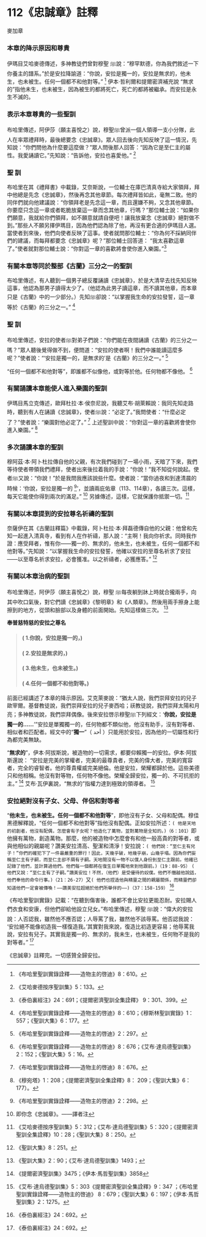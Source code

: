 # 112《忠誠章》註釋

麥加章

### 本章的降示原因和尊貴

伊瑪目艾哈麥德傳述，多神教徒們曾對穆聖 ﷺ說：“穆罕默德，你為我們敘述一下你養主的譜系。”於是安拉降諭道：“你說，安拉是獨一的，安拉是無求的，他未生，也未被生。任何一個都不和他對等。” [^1] 伊本·哲利爾和提爾密濟補充說 “無求的”指他未生，也未被生，因為被生的都將死亡，死亡的都將被繼承。而安拉是永生不滅的。

### 表示本章尊貴的一些聖訓

布哈里傳述，阿伊莎（願主喜悅之）說，穆聖ﷺ曾派一個人領導一支小分隊，此人在率眾禮拜時，最後總要念《忠誠章》。眾人回去後向先知反映了這一情況，先知說：“你們問他為什麼要這麼做？”眾人問後那人回答：“因為它是至仁主的屬性。我愛誦讀它。”先知說：“告訴他，安拉也喜愛他。” [^2]

### 聖 訓

布哈里在其《禮拜書》中載錄，艾奈斯說，一位輔士在庫巴清真寺給大家領拜，拜中他總是先念《忠誠章》，然後再念其他章節。每次禮拜皆如此，毫無二致。他的同伴們就向他建議說：“你領拜老是先念這一章，而且還嫌不夠，又念其他章節。你要麼只念這一章或者乾脆放棄這一章而念其他章，行嗎？”那位輔士說：“如果你們願意，我就給你們領拜，如不願意就請自便吧！讓我放棄念《忠誠章》絕對做不到。”那些人不願另擇伊瑪目，因為他們認為除了他，再沒有更合適的伊瑪目人選。當使者到來後，他們向使者反映了這事。使者就問那位輔士：“你為何不採納同伴們的建議，而每拜都要念《忠誠章》呢？”那位輔士回答道： “我太喜歡這章了。”使者就對那位輔士說：“你對這一章的喜歡將會使你進入樂園。”[^3]

### 有關本章等同於整部《古蘭》三分之一的聖訓

布哈里傳述，有人聽到一個男子總反覆誦讀《忠誠章》，於是大清早去找先知反映這事，他認為那男子讀得太少了。（他認為此男子讀這章，而不讀其他章，而本章只是《古蘭》中的一少部分。）先知ﷺ卻說：“以掌握我生命的安拉發誓，這一章等於《古蘭》的三分之一。” [^4]

### 聖 訓

布哈里傳述，安拉的使者ﷺ對弟子們說：“你們能在夜間誦讀《古蘭》的三分之一嗎？”眾人聽後覺得做不到，便問道：“安拉的使者啊！我們中誰能讀這麼多呢？”使者說：“‘安拉是獨一的，是無求的’是《古蘭》的三分之一。” [^5]

“任何一個都不和他對等”，即誰都不似像他，或對等於他。任何物都不像他。 [^6]

[^1]: 《布哈里聖訓實錄詮釋——造物主的啓迪》8：610。

[^2]: 《艾哈麥德按序聖訓集》5：133。

[^3]: 《泰伯裏經注》24：691；《提爾密濟聖訓全集詮釋》 9：301、399。

[^4]: 《布哈里聖訓實錄詮釋——造物主的啓迪》8：610；《穆斯林聖訓實錄》1：557；《聖訓大集》6：177。

[^5]: 《布哈里聖訓實錄詮釋——造物主的啓迪》2：297。

[^6]: 《布哈里聖訓實錄詮釋——造物主的啓迪》8：676；《艾布·達烏德聖訓集》2：152；《聖訓大集》5：16。

[^7]: 《布哈里聖訓實錄詮釋——造物主的啓迪》8：676。

### 有關誦讀本章能使人進入樂園的聖訓

伊瑪目馬立克傳述，歐拜杜拉·本·侯奈尼說，我聽艾布·胡萊賴說：我同先知走路時，聽到有人在誦讀《忠誠章》，使者ﷺ說：“必定了。”我問使者：“什麼必定了？”使者說：“樂園對他必定了。” [^7] 上述聖訓中說：“你對這一章的喜歡將會使你進入樂園。” [^8]

### 多次誦讀本章的聖訓

穆阿茲·本·阿卜杜拉傳自他的父親，有次我們碰到了一場小雨，天暗了下來，我們等待使者帶領我們禮拜，使者出來後拉着我的手說：“你說！”我不知從何說起。使者ﷺ又說：“你說！”於是我問我應該說些什麼。使者說：“當你過夜和到達清晨的時候：‘你說，安拉是獨一的 [^9]’，並讀兩庇佑章（113、114章），各讀三次。這樣，每天它能使你得到兩次的滿足。” [^10] 另據傳述，這樣，它就保護你抵禦一切。[^11]

### 有關以本章提到的安拉尊名祈禱的聖訓

奈薩伊在其《古蘭註釋篇》中載錄，阿卜杜拉·本·拜磊德傳自他的父親：他曾和先知一起進入清真寺，看到有人在作祈禱，那人說：“主啊！我向你祈求。同時我作證：應受拜者，惟有你——獨一的、無求的，他未生，也未被生，任何一個都不和他對等。”先知說：“以掌握我生命的安拉發誓，他確以安拉的至尊名祈求了安拉——以至尊名祈求安拉，必會獲准。以之祈禱者，必獲應答。” [^12]

### 有關以本章治病的聖訓

布哈里傳述，阿伊莎（願主喜悅之）說，穆聖 ﷺ每夜躺到牀上時就合攏兩手，向其中吹口氣後，對它們讀《忠誠章》《黎明章》和《人類章》。然後用兩手擦身上能擦到的地方，從頭和臉部以及身體的前面開始。先知這樣做三次。 [^13]

[^8]: 《穆宛塔》1：208；《提爾密濟聖訓全集詮釋》8： 209；《聖訓大集》6：177）。

[^9]: 《布哈里聖訓實錄詮釋——造物主的啓迪》2：298。

**奉普慈特慈的安拉之尊名**

> #### ( 1.你說，安拉是獨一的，) 
> #### ( 2.安拉是無求的，)
> #### ( 3.他未生，也未被生。)
> #### ( 4.任何一個都不和他對等。)

前面已經講述了本章的降示原因。艾克萊麥說：“猶太人說，我們崇拜安拉的兒子歐宰爾。基督教徒說，我們崇拜安拉的兒子麥西哈；祆教徒說，我們崇拜太陽和月亮；多神教徒說，我們崇拜偶像。後來安拉啓示穆聖ﷺ下列經文：‘**你說，安拉是獨一的……**’”安拉是單獨獨一的，任何物都不類似他，他沒有助手，沒有對等者、相似者和匹配者。經文中的“**獨一**”（ أحد ）只能用於安拉，因為他的一切屬性和行為都完美無缺。

“**無求的**”，伊本·阿拔斯說，被造物的一切需求，都要仰賴獨一的安拉。伊本·阿拔斯還說： “安拉是完美的掌權者，完美的最尊貴者，完美的偉大者，完美的寬容者，完全的睿智者。他的尊貴權威完美絕倫。他是安拉，榮耀都歸於他。這些美德只和他相稱。他沒有對等物，任何物不像他。榮耀全歸安拉，獨一的、不可抗拒的主。” [^14] 艾布·瓦伊裏說，“無求的”指權力達到極致的領導者。 [^15]

### 安拉絕對沒有子女、父母、伴侶和對等者

“**他未生，也未被生。任何一個都不和他對等**”，即他沒有子女、父母和配偶。穆佳黑德解釋說，“任何一個都不和他對等”指他沒有配偶。正如安拉所述：`( 他是天地的初創者，他沒有配偶，怎麼會有子女呢？他造化了萬物，並對萬物是全知的。)（6：101）`即他擁有萬物，創造萬物。那麼，他的被造物中怎麼會有和他一般高貴的對等者，或與他相似的親屬呢？讚美安拉清高、聖潔和清淨！安拉說：`( 他們說：“至仁主有兒子！”你們的確犯下了一件最嚴重的罪行！因此，天幾乎破，地幾乎崩，山幾乎塌。因為你們妄稱至仁主有子嗣，而至仁主卻不屑有子嗣。天地間沒有一物不以僕人身份到至仁主跟前。他確已記錄了他們，並計算過他們。他們每一個都將在復生日單獨地來到他跟前。)（19：88-95）`  `( 他們又說：“至仁主有了子嗣。”讚美安拉！不然，（他們）是受優待的奴僕。他們不僭越他說話，他們奉他的命令行事。)（21：26-27）`又`( 他們也捏造他與精靈之間的親屬關係，而精靈們卻知道他們一定會被傳喚！——讚美安拉超絕於他們所舉伴的——)（37：158-159）` [^16]

《布哈里聖訓實錄》記載：“在聽到傷害後，誰都不會比安拉更能忍耐。安拉賜人們衣食和安康，但他們卻給他設立兒女。”布哈里傳述，穆聖 ﷺ說：“偉大的安拉說：人否認我，雖然他不應否認；人辱罵了我，雖然他不該辱罵。他否認我說： ‘安拉絕不能像初造我一樣復造我。’其實對我來說，復造比初造更容易；他辱罵我說，安拉有兒子。其實我是獨一的、無求的，我未生，也未被生，任何物不是我的對等者。” [^17]

《忠誠章》註釋完。一切感贊全歸安拉。

[^10]: 即你念《忠誠章》。——譯者注

[^11]:《艾哈麥德按序聖訓集》5：312；《艾布·達烏德聖訓集》5：320；《提爾密濟聖訓全集詮釋》10：28；《聖訓大集》8：250。

[^12]:《聖訓大集》8：251。

[^13]:《聖訓大集》2：90；《艾布·達烏德聖訓集》1493；

[^14]:《提爾密濟聖訓集》3475；《伊本·馬哲聖訓集》3858

[^15]:《艾布·達烏德聖訓集》5：303《提爾密濟聖訓全集詮釋》9：347 ；《布哈里聖訓實錄詮釋——造物主的啓迪》 8：679；《聖訓大集》6：197；《伊本·馬哲聖訓集》2：1275。

[^16]:《泰伯裏經注》24：692。

[^17]:《泰伯裏經注》24：692。
